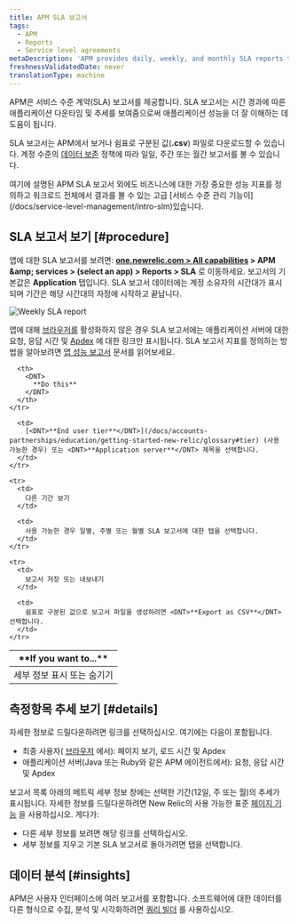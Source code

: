 ```yaml
---
title: APM SLA 보고서
tags:
  - APM
  - Reports
  - Service level agreements
metaDescription: 'APM provides daily, weekly, and monthly SLA reports to view or download from the user interface.'
freshnessValidatedDate: never
translationType: machine
---
```


APM은 서비스 수준 계약(SLA) 보고서를 제공합니다. SLA 보고서는 시간 경과에 따른 애플리케이션 다운타임 및 추세를 보여줌으로써 애플리케이션 성능을 더 잘 이해하는 데 도움이 됩니다.

SLA 보고서는 APM에서 보거나 쉼표로 구분된 값(<DNT>**.csv**</DNT>) 파일로 다운로드할 수 있습니다. 계정 수준의 [데이터 보존](/docs/subscriptions/data-retention) 정책에 따라 일일, 주간 또는 월간 보고서를 볼 수 있습니다.

<Callout variant="important">
  여기에 설명된 APM SLA 보고서 외에도 비즈니스에 대한 가장 중요한 성능 지표를 정의하고 워크로드 전체에서 결과를 볼 수 있는 고급 [서비스 수준 관리 기능이](/docs/service-level-management/intro-slm)있습니다.
</Callout>

## SLA 보고서 보기 [#procedure]

앱에 대한 SLA 보고서를 보려면: <DNT>**[one.newrelic.com > All capabilities](https://one.newrelic.com/all-capabilities) &gt; APM &amp;amp; services &gt; (select an app) &gt; Reports &gt; SLA**</DNT> 로 이동하세요. 보고서의 기본값은 <DNT>**Application**</DNT> 탭입니다. SLA 보고서 데이터에는 계정 소유자의 시간대가 표시되며 기간은 해당 시간대의 자정에 시작하고 끝납니다.

<img
  title="Weekly SLA report"
  alt="Weekly SLA report"
  src="/images/apm_screenshot-crop_weekly-sla-report.webp"
/>

앱에 대해 [브라우저를](/docs/new-relic-browser/page-load-timing-process) 활성화하지 않은 경우 SLA 보고서에는 애플리케이션 서버에 대한 요청, 응답 시간 및 [Apdex](/docs/site/apdex-measuring-user-satisfaction) 에 대한 링크만 표시됩니다. SLA 보고서 지표를 정의하는 방법을 알아보려면 [앱 성능 보고서](/docs/apm/reports/performance-reports) 문서를 읽어보세요.

<table>
  <thead>
    <tr>
      <th width={200}>
        <DNT>
          **If you want to...**
        </DNT>
      </th>

      <th>
        <DNT>
          **Do this**
        </DNT>
      </th>
    </tr>
  </thead>

  <tbody>
    <tr>
      <td>
        세부 정보 표시 또는 숨기기
      </td>

      <td>
        [<DNT>**End user tier**</DNT>](/docs/accounts-partnerships/education/getting-started-new-relic/glossary#tier) (사용 가능한 경우) 또는 <DNT>**Application server**</DNT> 제목을 선택합니다.
      </td>
    </tr>

    <tr>
      <td>
        다른 기간 보기
      </td>

      <td>
        사용 가능한 경우 일별, 주별 또는 월별 SLA 보고서에 대한 탭을 선택합니다.
      </td>
    </tr>

    <tr>
      <td>
        보고서 저장 또는 내보내기
      </td>

      <td>
        쉼표로 구분된 값으로 보고서 파일을 생성하려면 <DNT>**Export as CSV**</DNT> 선택합니다.
      </td>
    </tr>
  </tbody>
</table>

## 측정항목 추세 보기 [#details]

자세한 정보로 드릴다운하려면 링크를 선택하십시오. 여기에는 다음이 포함됩니다.

* 최종 사용자( [브라우저](/docs/browser/new-relic-browser/welcome-new-relic-browser/new-relic-browser) 에서): 페이지 보기, 로드 시간 및 Apdex
* 애플리케이션 서버(Java 또는 Ruby와 같은 APM 에이전트에서): 요청, 응답 시간 및 Apdex

보고서 목록 아래의 메트릭 세부 정보 창에는 선택한 기간(12일, 주 또는 월)의 추세가 표시됩니다. 자세한 정보를 드릴다운하려면 New Relic의 사용 가능한 표준 [페이지 기능](/docs/site/standard-dashboard-features) 을 사용하십시오. 게다가:

* 다른 세부 정보를 보려면 해당 링크를 선택하십시오.
* 세부 정보를 지우고 기본 SLA 보고서로 돌아가려면 탭을 선택합니다.

## 데이터 분석 [#insights]

APM은 사용자 인터페이스에 여러 보고서를 포함합니다. 소프트웨어에 대한 데이터를 다른 형식으로 수집, 분석 및 시각화하려면 [쿼리 빌더](/docs/query-your-data/explore-query-data/query-builder/introduction-query-builder) 를 사용하십시오.
